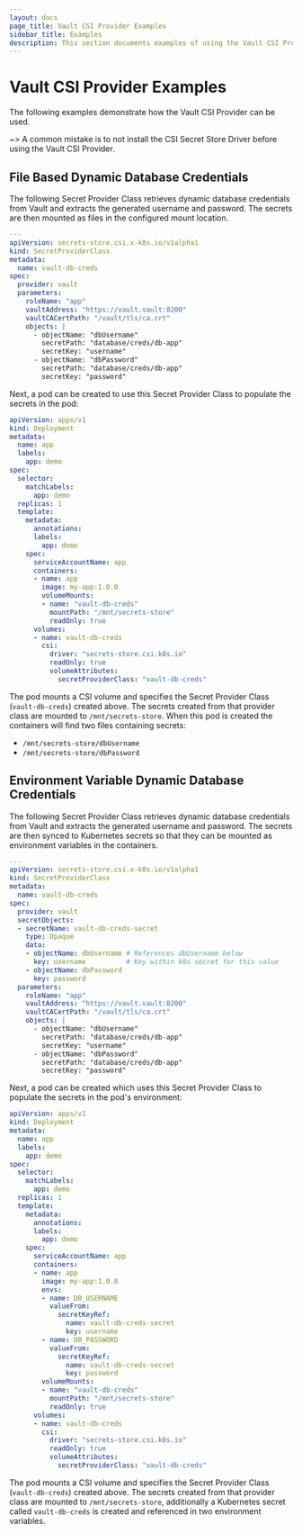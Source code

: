 ```yaml
---
layout: docs
page_title: Vault CSI Provider Examples
sidebar_title: Examples
description: This section documents examples of using the Vault CSI Provider.
---
```


# Vault CSI Provider Examples

The following examples demonstrate how the Vault CSI Provider can be used.

~> A common mistake is to not install the CSI Secret Store Driver before using the Vault CSI Provider.

## File Based Dynamic Database Credentials 

The following Secret Provider Class retrieves dynamic database credentials from Vault and 
extracts the generated username and password. The secrets are then mounted as files in the 
configured mount location.

```yaml
---
apiVersion: secrets-store.csi.x-k8s.io/v1alpha1
kind: SecretProviderClass
metadata:
  name: vault-db-creds
spec:
  provider: vault
  parameters:
    roleName: "app"
    vaultAddress: "https://vault.vault:8200"
    vaultCACertPath: "/vault/tls/ca.crt"
    objects: |
      - objectName: "dbUsername"
        secretPath: "database/creds/db-app"
        secretKey: "username"
      - objectName: "dbPassword"
        secretPath: "database/creds/db-app"
        secretKey: "password"
```

Next, a pod can be created to use this Secret Provider Class to populate the secrets in the pod:

```yaml
apiVersion: apps/v1
kind: Deployment
metadata:
  name: app
  labels:
    app: demo
spec:
  selector:
    matchLabels:
      app: demo
  replicas: 1
  template:
    metadata:
      annotations:
      labels:
        app: demo
    spec:
      serviceAccountName: app
      containers:
      - name: app
        image: my-app:1.0.0
        volumeMounts:
        - name: "vault-db-creds"
          mountPath: "/mnt/secrets-store"
          readOnly: true
      volumes:
      - name: vault-db-creds
        csi:
          driver: "secrets-store.csi.k8s.io"
          readOnly: true
          volumeAttributes:
            secretProviderClass: "vault-db-creds"
```

The pod mounts a CSI volume and specifies the Secret Provider Class (`vault-db-creds`) created above. 
The secrets created from that provider class are mounted to `/mnt/secrets-store`. When this pod is 
created the containers will find two files containing secrets: 

* `/mnt/secrets-store/dbUsername`
* `/mnt/secrets-store/dbPassword`

## Environment Variable Dynamic Database Credentials 

The following Secret Provider Class retrieves dynamic database credentials from Vault and 
extracts the generated username and password. The secrets are then synced to Kubernetes secrets
so that they can be mounted as environment variables in the containers.

```yaml
---
apiVersion: secrets-store.csi.x-k8s.io/v1alpha1
kind: SecretProviderClass
metadata:
  name: vault-db-creds
spec:
  provider: vault
  secretObjects:
  - secretName: vault-db-creds-secret
    type: Opaque
    data:
    - objectName: dbUsername # References dbUsername below
      key: username          # Key within k8s secret for this value
    - objectName: dbPassword
      key: password
  parameters:
    roleName: "app"
    vaultAddress: "https://vault.vault:8200"
    vaultCACertPath: "/vault/tls/ca.crt"
    objects: |
      - objectName: "dbUsername"
        secretPath: "database/creds/db-app"
        secretKey: "username"
      - objectName: "dbPassword"
        secretPath: "database/creds/db-app"
        secretKey: "password"
```

Next, a pod can be created which uses this Secret Provider Class to populate the secrets in the pod's environment:

```yaml
apiVersion: apps/v1
kind: Deployment
metadata:
  name: app
  labels:
    app: demo
spec:
  selector:
    matchLabels:
      app: demo
  replicas: 1
  template:
    metadata:
      annotations:
      labels:
        app: demo
    spec:
      serviceAccountName: app
      containers:
      - name: app
        image: my-app:1.0.0
        envs:
        - name: DB_USERNAME
          valueFrom:
            secretKeyRef:
              name: vault-db-creds-secret
              key: username
        - name: DB_PASSWORD
          valueFrom:
            secretKeyRef:
              name: vault-db-creds-secret
              key: password
        volumeMounts:
        - name: "vault-db-creds"
          mountPath: "/mnt/secrets-store"
          readOnly: true
      volumes:
      - name: vault-db-creds
        csi:
          driver: "secrets-store.csi.k8s.io"
          readOnly: true
          volumeAttributes:
            secretProviderClass: "vault-db-creds"
```

The pod mounts a CSI volume and specifies the Secret Provider Class (`vault-db-creds`) created above. 
The secrets created from that provider class are mounted to `/mnt/secrets-store`, additionally a Kubernetes 
secret called `vault-db-creds` is created and referenced in two environment variables.
